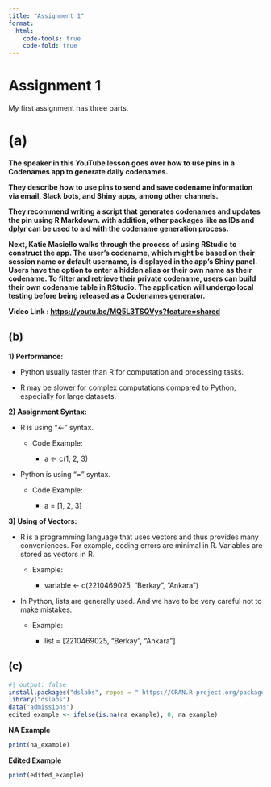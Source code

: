 ```yaml
---
title: "Assignment 1"
format:
  html:
    code-tools: true
    code-fold: true
---
```


# Assignment 1

My first assignment has three parts.

# (a)

**The speaker in this YouTube lesson goes over how to use pins in a Codenames app to generate daily codenames.**

**They describe how to use pins to send and save codename information via email, Slack bots, and Shiny apps, among other channels.**

**They recommend writing a script that generates codenames and updates the pin using R Markdown. with addition, other packages like as IDs and dplyr can be used to aid with the codename generation process.**

**Next, Katie Masiello walks through the process of using RStudio to construct the app. The user's codename, which might be based on their session name or default username, is displayed in the app's Shiny panel. Users have the option to enter a hidden alias or their own name as their codename. To filter and retrieve their private codename, users can build their own codename table in RStudio. The application will undergo local testing before being released as a Codenames generator.**

**Video Link : <https://youtu.be/MQ5L3TSQVys?feature=shared>**

## (b)

**1) Performance:**

-   Python usually faster than R for computation and processing tasks.

-   R may be slower for complex computations compared to Python, especially for large datasets.

**2) Assignment Syntax:**

-   R is using "\<-" syntax.

    -   Code Example:

        -   a \<- c(1, 2, 3)

-   Python is using "=" syntax.

    -   Code Example:

        -   a = \[1, 2, 3\]

**3) Using of Vectors:**

-   R is a programming language that uses vectors and thus provides many conveniences. For example, coding errors are minimal in R. Variables are stored as vectors in R.

    -   Example:

        -   variable \<- c(2210469025, "Berkay", "Ankara")

-   In Python, lists are generally used. And we have to be very careful not to make mistakes.

    -   Example:

        -   list = \[2210469025, "Berkay", "Ankara"\]

## (c)

```r
#| output: false
install.packages("dslabs", repos = " https://CRAN.R-project.org/package=dslabs")
library("dslabs")
data("admissions")
edited_example <- ifelse(is.na(na_example), 0, na_example)
```

**NA Example**

```r
print(na_example)
```

**Edited Example**

```r
print(edited_example)
```
